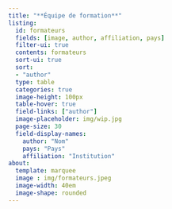 ```yaml
---
title: "**Équipe de formation**"
listing:
  id: formateurs
  fields: [image, author, affiliation, pays]
  filter-ui: true
  contents: formateurs
  sort-ui: true
  sort: 
  - "author"
  type: table
  categories: true
  image-height: 100px
  table-hover: true
  field-links: ["author"]
  image-placeholder: img/wip.jpg
  page-size: 30
  field-display-names:
    author: "Nom"
    pays: "Pays"
    affiliation: "Institution"
about:
  template: marquee
  image : img/formateurs.jpeg
  image-width: 40em
  image-shape: rounded
---
```


::: {#formateurs}
:::
